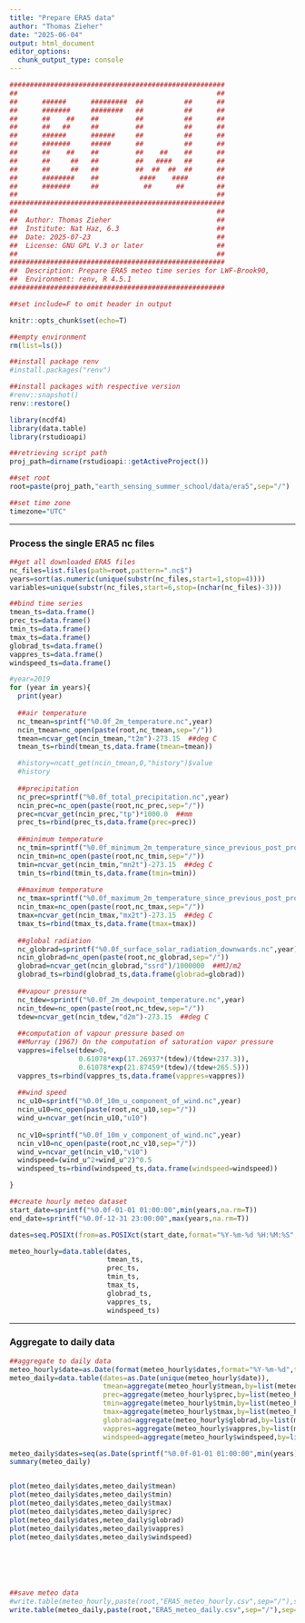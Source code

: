 ```yaml
---
title: "Prepare ERA5 data"
author: "Thomas Zieher"
date: "2025-06-04"
output: html_document
editor_options: 
  chunk_output_type: console
---
```


```r
#####################################################
##                                                 ##
##      ######      #########  ##          ##      ##
##      #######     ########   ##          ##      ##
##      ##    ##    ##         ##          ##      ##
##      ##   ##     ##         ##          ##      ##
##      ######      ######     ##          ##      ##
##      #######     #####      ##          ##      ##
##      ##    ##    ##         ##    ##    ##      ##
##      ##     ##   ##         ##   ####   ##      ##
##      ##     ##   ##         ##  ##  ##  ##      ##
##      ########    ##          ####    ####       ##
##      #######     ##           ##      ##        ##
##                                                 ##
#####################################################
##                                                 ##
##  Author: Thomas Zieher                          ##
##  Institute: Nat Haz, 6.3                        ##
##  Date: 2025-07-23                               ##
##  License: GNU GPL V.3 or later                  ##
##                                                 ##
#####################################################
##  Description: Prepare ERA5 meteo time series for LWF-Brook90, 
##  Environment: renv, R 4.5.1
#####################################################

##set include=F to omit header in output

```


```r
knitr::opts_chunk$set(echo=T)

##empty environment
rm(list=ls())

##install package renv
#install.packages("renv")

##install packages with respective version
#renv::snapshot()
renv::restore()

library(ncdf4)
library(data.table)
library(rstudioapi)

##retrieving script path
proj_path=dirname(rstudioapi::getActiveProject())

##set root
root=paste(proj_path,"earth_sensing_summer_school/data/era5",sep="/")

##set time zone
timezone="UTC"

```


***
### Process the single ERA5 nc files

```r

##get all downloaded ERA5 files
nc_files=list.files(path=root,pattern=".nc$")
years=sort(as.numeric(unique(substr(nc_files,start=1,stop=4))))
variables=unique(substr(nc_files,start=6,stop=(nchar(nc_files)-3)))

##bind time series
tmean_ts=data.frame()
prec_ts=data.frame()
tmin_ts=data.frame()
tmax_ts=data.frame()
globrad_ts=data.frame()
vappres_ts=data.frame()
windspeed_ts=data.frame()

#year=2019
for (year in years){
  print(year)
  
  ##air temperature
  nc_tmean=sprintf("%0.0f_2m_temperature.nc",year)
  ncin_tmean=nc_open(paste(root,nc_tmean,sep="/"))
  tmean=ncvar_get(ncin_tmean,"t2m")-273.15  ##deg C
  tmean_ts=rbind(tmean_ts,data.frame(tmean=tmean))

  #history=ncatt_get(ncin_tmean,0,"history")$value
  #history
  
  ##precipitation
  nc_prec=sprintf("%0.0f_total_precipitation.nc",year)
  ncin_prec=nc_open(paste(root,nc_prec,sep="/"))
  prec=ncvar_get(ncin_prec,"tp")*1000.0  ##mm
  prec_ts=rbind(prec_ts,data.frame(prec=prec))
  
  ##minimum temperature
  nc_tmin=sprintf("%0.0f_minimum_2m_temperature_since_previous_post_processing.nc",year)
  ncin_tmin=nc_open(paste(root,nc_tmin,sep="/"))
  tmin=ncvar_get(ncin_tmin,"mn2t")-273.15  ##deg C
  tmin_ts=rbind(tmin_ts,data.frame(tmin=tmin))
  
  ##maximum temperature
  nc_tmax=sprintf("%0.0f_maximum_2m_temperature_since_previous_post_processing.nc",year)
  ncin_tmax=nc_open(paste(root,nc_tmax,sep="/"))
  tmax=ncvar_get(ncin_tmax,"mx2t")-273.15  ##deg C
  tmax_ts=rbind(tmax_ts,data.frame(tmax=tmax))
  
  ##global radiation
  nc_globrad=sprintf("%0.0f_surface_solar_radiation_downwards.nc",year)
  ncin_globrad=nc_open(paste(root,nc_globrad,sep="/"))
  globrad=ncvar_get(ncin_globrad,"ssrd")/1000000  ##MJ/m2
  globrad_ts=rbind(globrad_ts,data.frame(globrad=globrad))
  
  ##vapour pressure
  nc_tdew=sprintf("%0.0f_2m_dewpoint_temperature.nc",year)
  ncin_tdew=nc_open(paste(root,nc_tdew,sep="/"))
  tdew=ncvar_get(ncin_tdew,"d2m")-273.15  ##deg C
  
  ##computation of vapour pressure based on
  ##Murray (1967) On the computation of saturation vapor pressure
  vappres=ifelse(tdew>0,
                 0.61078*exp(17.26937*(tdew)/(tdew+237.3)),
                 0.61078*exp(21.87459*(tdew)/(tdew+265.5)))
  vappres_ts=rbind(vappres_ts,data.frame(vappres=vappres))
  
  ##wind speed
  nc_u10=sprintf("%0.0f_10m_u_component_of_wind.nc",year)
  ncin_u10=nc_open(paste(root,nc_u10,sep="/"))
  wind_u=ncvar_get(ncin_u10,"u10")
  
  nc_v10=sprintf("%0.0f_10m_v_component_of_wind.nc",year)
  ncin_v10=nc_open(paste(root,nc_v10,sep="/"))
  wind_v=ncvar_get(ncin_v10,"v10")
  windspeed=(wind_u^2+wind_u^2)^0.5
  windspeed_ts=rbind(windspeed_ts,data.frame(windspeed=windspeed))

}

##create hourly meteo dataset
start_date=sprintf("%0.0f-01-01 01:00:00",min(years,na.rm=T))
end_date=sprintf("%0.0f-12-31 23:00:00",max(years,na.rm=T))

dates=seq.POSIXt(from=as.POSIXct(start_date,format="%Y-%m-%d %H:%M:%S",tz=timezone),to=as.POSIXct(end_date,format="%Y-%m-%d %H:%M:%S",tz=timezone),by="hour")

meteo_hourly=data.table(dates,
                        tmean_ts,
                        prec_ts,
                        tmin_ts,
                        tmax_ts,
                        globrad_ts,
                        vappres_ts,
                        windspeed_ts)


```


***
### Aggregate to daily data

```r

##aggregate to daily data
meteo_hourly$date=as.Date(format(meteo_hourly$dates,format="%Y-%m-%d",tz=timezone))
meteo_daily=data.table(dates=as.Date(unique(meteo_hourly$date)),
                       tmean=aggregate(meteo_hourly$tmean,by=list(meteo_hourly$date),FUN="mean")[,2],
                       prec=aggregate(meteo_hourly$prec,by=list(meteo_hourly$date),FUN="sum")[,2],
                       tmin=aggregate(meteo_hourly$tmin,by=list(meteo_hourly$date),FUN="min")[,2],
                       tmax=aggregate(meteo_hourly$tmax,by=list(meteo_hourly$date),FUN="max")[,2],
                       globrad=aggregate(meteo_hourly$globrad,by=list(meteo_hourly$date),FUN="sum")[,2],
                       vappres=aggregate(meteo_hourly$vappres,by=list(meteo_hourly$date),FUN="mean")[,2],
                       windspeed=aggregate(meteo_hourly$windspeed,by=list(meteo_hourly$date),FUN="mean")[,2])

meteo_daily$dates=seq(as.Date(sprintf("%0.0f-01-01 01:00:00",min(years))),as.Date(sprintf("%0.0f-12-31 23:00:00",max(years))),by="day")
summary(meteo_daily)


plot(meteo_daily$dates,meteo_daily$tmean)
plot(meteo_daily$dates,meteo_daily$tmin)
plot(meteo_daily$dates,meteo_daily$tmax)
plot(meteo_daily$dates,meteo_daily$prec)
plot(meteo_daily$dates,meteo_daily$globrad)
plot(meteo_daily$dates,meteo_daily$vappres)
plot(meteo_daily$dates,meteo_daily$windspeed)






##save meteo data
#write.table(meteo_hourly,paste(root,"ERA5_meteo_hourly.csv",sep="/"),sep=";",row.names=F,quote=F)
write.table(meteo_daily,paste(root,"ERA5_meteo_daily.csv",sep="/"),sep=";",row.names=F,quote=F)

```


